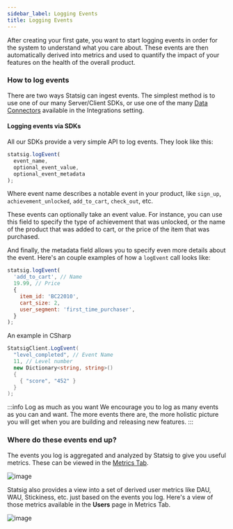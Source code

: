 ```yaml
---
sidebar_label: Logging Events
title: Logging Events
---
```


After creating your first gate, you want to start logging events in order for the system to understand what you care about. These events are then automatically derived into metrics and used to quantify the impact of your features on the health of the overall product.

### How to log events

There are two ways Statsig can ingest events. The simplest method is to use one of our many Server/Client SDKs, or use one of the many [Data Connectors](/integrations/data-connectors) available in the Integrations setting.

#### Logging events via SDKs

All our SDKs provide a very simple API to log events. They look like this:

```js
statsig.logEvent(
  event_name, 
  optional_event_value, 
  optional_event_metadata
);
```

Where event name describes a notable event in your product, like `sign_up`, `achievement_unlocked`, `add_to_cart`, `check_out`, etc.

These events can optionally take an event value.  For instance, you can use this field to specify the type of achievement that was unlocked, or the name of the product that was added to cart, or the price of the item that was purchased.  

And finally, the metadata field allows you to specify even more details about the event.  Here's an couple examples of how a ```logEvent``` call looks like:

```js
statsig.logEvent(
  'add_to_cart', // Name
  19.99, // Price
  { 
    item_id: 'BC22010', 
    cart_size: 2,
    user_segment: 'first_time_purchaser',
  }
);
```

An example in CSharp

```csharp
StatsigClient.LogEvent(
  "level_completed", // Event Name
  11, // Level number
  new Dictionary<string, string>()
  { 
    { "score", "452" } 
  }
);
```

:::info Log as much as you want
We encourage you to log as many events as you can and want. The more events there are, the more holistic picture you will get when you are building and releasing new features.
:::

### Where do these events end up?

The events you log is aggregated and analyzed by Statsig to give you useful metrics.  These can be viewed in the [Metrics Tab](/console/metrics).

![image](https://user-images.githubusercontent.com/74588208/127933988-c981bf83-f20c-4404-8194-004017cf96ef.png)

Statsig also provides a view into a set of derived user metrics like DAU, WAU, Stickiness, etc. just based on the events you log.  Here's a view of those metrics available in the **Users** page in Metrics Tab.

![image](https://user-images.githubusercontent.com/74588208/127933909-a51c5587-992b-4fc7-8dd4-147c149772cb.png)